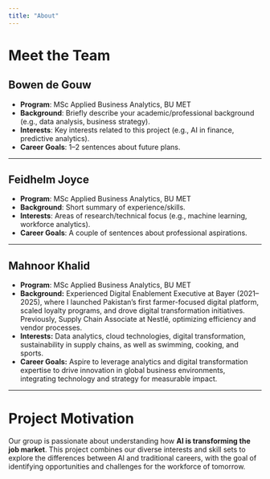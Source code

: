 ```yaml
---
title: "About"
---
```


# Meet the Team

## Bowen de Gouw
- **Program**: MSc Applied Business Analytics, BU MET  
- **Background**: Briefly describe your academic/professional background (e.g., data analysis, business strategy).  
- **Interests**: Key interests related to this project (e.g., AI in finance, predictive analytics).  
- **Career Goals**: 1–2 sentences about future plans.  

---

## Feidhelm Joyce
- **Program**: MSc Applied Business Analytics, BU MET  
- **Background**: Short summary of experience/skills.  
- **Interests**: Areas of research/technical focus (e.g., machine learning, workforce analytics).  
- **Career Goals**: A couple of sentences about professional aspirations.  

---

## Mahnoor Khalid
- **Program**: MSc Applied Business Analytics, BU MET  
- **Background:** Experienced Digital Enablement Executive at Bayer (2021–2025), where I launched Pakistan’s first farmer-focused digital platform, scaled loyalty programs, and drove digital transformation initiatives. Previously, Supply Chain Associate at Nestlé, optimizing efficiency and vendor processes.  
- **Interests:** Data analytics, cloud technologies, digital transformation, sustainability in supply chains, as well as swimming, cooking, and sports.  
- **Career Goals:** Aspire to leverage analytics and digital transformation expertise to drive innovation in global business environments, integrating technology and strategy for measurable impact.  

---

# Project Motivation
Our group is passionate about understanding how **AI is transforming the job market**. This project combines our diverse interests and skill sets to explore the differences between AI and traditional careers, with the goal of identifying opportunities and challenges for the workforce of tomorrow.

